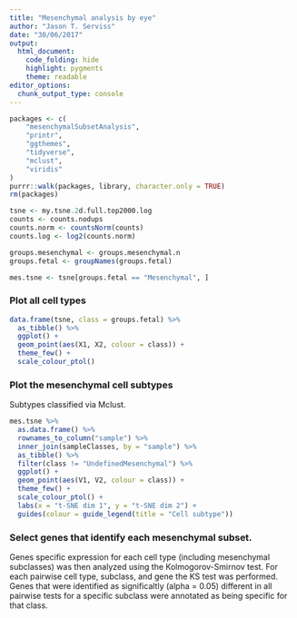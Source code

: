 ```yaml
---
title: "Mesenchymal analysis by eye"
author: "Jason T. Serviss"
date: "30/06/2017"
output:
  html_document:
    code_folding: hide
    highlight: pygments
    theme: readable
editor_options: 
  chunk_output_type: console
---
```


```r
packages <- c(
    "mesenchymalSubsetAnalysis", 
    "printr",
    "ggthemes",
    "tidyverse",
    "mclust",
    "viridis"
)
purrr::walk(packages, library, character.only = TRUE)
rm(packages)
```

```r
tsne <- my.tsne.2d.full.top2000.log
counts <- counts.nodups
counts.norm <- countsNorm(counts)
counts.log <- log2(counts.norm)

groups.mesenchymal <- groups.mesenchymal.n
groups.fetal <- groupNames(groups.fetal)

mes.tsne <- tsne[groups.fetal == "Mesenchymal", ]
```

### Plot all cell types 

```r
data.frame(tsne, class = groups.fetal) %>%
  as_tibble() %>%
  ggplot() +
  geom_point(aes(X1, X2, colour = class)) +
  theme_few() +
  scale_colour_ptol()
```

### Plot the mesenchymal cell subtypes
Subtypes classified via Mclust.

```r
mes.tsne %>%
  as.data.frame() %>%
  rownames_to_column("sample") %>%
  inner_join(sampleClasses, by = "sample") %>%
  as_tibble() %>%
  filter(class != "UndefinedMesenchymal") %>%
  ggplot() +
  geom_point(aes(V1, V2, colour = class)) +
  theme_few() +
  scale_colour_ptol() +
  labs(x = "t-SNE dim 1", y = "t-SNE dim 2") +
  guides(colour = guide_legend(title = "Cell subtype"))
```

### Select genes that identify each mesenchymal subset.
Genes specific expression for each cell type (including mesenchymal subclasses)
was then analyzed using the Kolmogorov-Smirnov test. For each pairwise cell type,
subclass, and gene the KS test was performed. Genes that were identified as 
significaltly (alpha = 0.05) different in all pairwise tests for a specific 
subclass were annotated as being specific for that class.

```r

```
